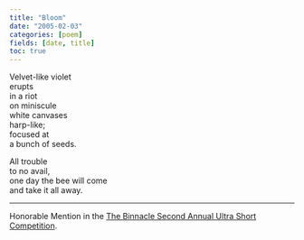 ```yaml
---
title: "Bloom"
date: "2005-02-03"
categories: [poem]
fields: [date, title]
toc: true
---
```


Velvet-like violet<br>
erupts<br>
in a riot<br>
on miniscule<br>
white canvases<br>
harp-like;<br>
focused at<br>
a bunch of seeds.<br>

All trouble<br>
to no avail,<br>
one day the bee will come<br>
and take it all away.<br>


---

Honorable Mention in the [The Binnacle Second Annual Ultra Short Competition](https://www.amazon.in/Binnacle-Second-Annual-Ultra-Short-Competition-ebook/dp/B06WVBTYC9).